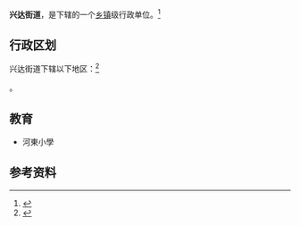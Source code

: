 {{中国乡级行政区|21/02/83/003/000}}

'''兴达街道'''，是{{PRC admin/fullname|21/02/83/003/000|3}}下辖的一个[[乡镇|乡镇]]级行政单位。<ref>{{PRC admin/ref sgc|{{PRC admin/parent|21/02/83/003/000}}}}</ref>

== 行政区划 ==

兴达街道下辖以下地区：<ref>{{PRC admin/ref sgc|21/02/83/003/000}}</ref>

{{PRC admin/children|21/02/83/003/000}}。


== 教育 ==
* 河東小學

== 参考资料 ==

{{reflist}}

{{行政区划小作品}}
{{PRC admin/navcat|21/02/83/003/000}}